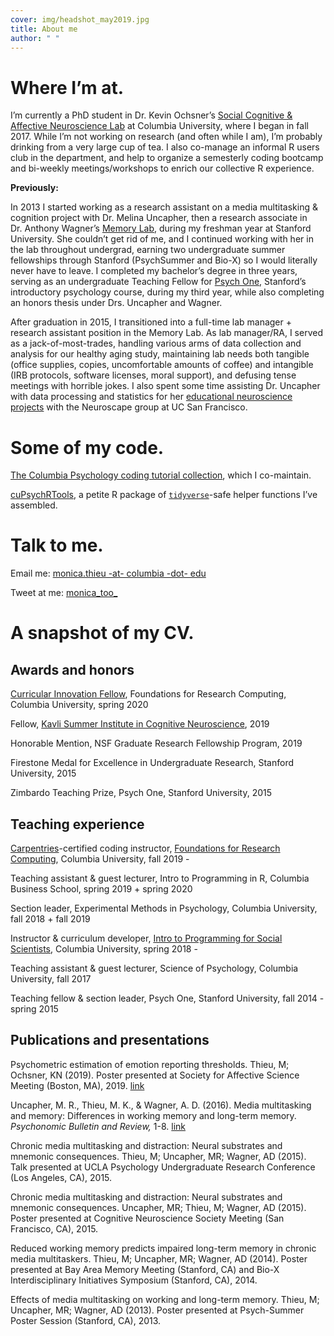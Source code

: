 ```yaml
---
cover: img/headshot_may2019.jpg
title: About me
author: " "
---
```


# Where I'm at.

I'm currently a PhD student in Dr. Kevin Ochsner's [Social Cognitive & Affective Neuroscience Lab](http://www.ochsnerscanlab.org) at Columbia University, where I began in fall 2017. While I'm not working on research (and often while I am), I'm probably drinking from a very large cup of tea. I also co-manage an informal R users club in the department, and help to organize a semesterly coding bootcamp and bi-weekly meetings/workshops to enrich our collective R experience.

**Previously:**

In 2013 I started working as a research assistant on a media multitasking & cognition project with Dr. Melina Uncapher, then a research associate in Dr. Anthony Wagner's [Memory Lab](https://memorylab.stanford.edu), during my freshman year at Stanford University. She couldn't get rid of me, and I continued working with her in the lab throughout undergrad, earning two undergraduate summer fellowships through Stanford (PsychSummer and Bio-X) so I would literally never have to leave. I completed my bachelor's degree in three years, serving as an undergraduate Teaching Fellow for [Psych One](http://psych-one.weebly.com), Stanford's introductory psychology course, during my third year, while also completing an honors thesis under Drs. Uncapher and Wagner.

After graduation in 2015, I transitioned into a full-time lab manager + research assistant position in the Memory Lab. As lab manager/RA, I served as a jack-of-most-trades, handling various arms of data collection and analysis for our healthy aging study, maintaining lab needs both tangible (office supplies, copies, uncomfortable amounts of coffee) and intangible (IRB protocols, software licenses, moral support), and defusing tense meetings with horrible jokes. I also spent some time assisting Dr. Uncapher with data processing and statistics for her [educational neuroscience projects](https://neuroscape.ucsf.edu/education/) with the Neuroscape group at UC San Francisco.

# Some of my code.

[The Columbia Psychology coding tutorial collection](https://cu-psych-computing.github.io/cu-psych-comp-tutorial/), which I co-maintain.

[cuPsychRTools](https://github.com/cu-psych-r-users/cuPsychRTools), a petite R package of [`tidyverse`](https://www.tidyverse.org/)-safe helper functions I've assembled.

# Talk to me.

Email me: [monica.thieu -at- columbia -dot- edu](mailto:monica.thieu@columbia.edu)

Tweet at me: [monica_too_](https://twitter.com/monica_too_)

# A snapshot of my CV.

## Awards and honors

[Curricular Innovation Fellow](https://rcfoundations.research.columbia.edu/content/foundations-curriculum-innovation-grant-program), Foundations for Research Computing, Columbia University, spring 2020

Fellow, [Kavli Summer Institute in Cognitive Neuroscience](https://sicn.cmb.ucdavis.edu/), 2019

Honorable Mention, NSF Graduate Research Fellowship Program, 2019

Firestone Medal for Excellence in Undergraduate Research, Stanford University, 2015

Zimbardo Teaching Prize, Psych One, Stanford University, 2015

## Teaching experience

[Carpentries](https://carpentries.org/)-certified coding instructor, [Foundations for Research Computing](https://rcfoundations.research.columbia.edu/), Columbia University, fall 2019 -

Teaching assistant & guest lecturer, Intro to Programming in R, Columbia Business School, spring 2019 + spring 2020

Section leader, Experimental Methods in Psychology, Columbia University, fall 2018 + fall 2019

Instructor & curriculum developer, [Intro to Programming for Social Scientists](https://cu-psych-computing.github.io/cu-psych-comp-tutorial/workshop/), Columbia University, spring 2018 -

Teaching assistant & guest lecturer, Science of Psychology, Columbia University, fall 2017

Teaching fellow & section leader, Psych One, Stanford University, fall 2014 - spring 2015

## Publications and presentations

Psychometric estimation of emotion reporting thresholds. Thieu, M; Ochsner, KN (2019). Poster presented at Society for Affective Science Meeting (Boston, MA), 2019. [link](https://osf.io/ubxtm/)

Uncapher, M. R., Thieu, M. K., & Wagner, A. D. (2016). Media multitasking and memory: Differences in working memory and long-term memory. _Psychonomic Bulletin and Review,_ 1-8. [link](https://www.ncbi.nlm.nih.gov/pmc/articles/PMC4733435/)

Chronic media multitasking and distraction: Neural substrates and mnemonic consequences. Thieu, M; Uncapher, MR; Wagner, AD (2015). Talk presented at UCLA Psychology Undergraduate Research Conference (Los Angeles, CA), 2015.

Chronic media multitasking and distraction: Neural substrates and mnemonic consequences. Uncapher, MR; Thieu, M; Wagner, AD (2015). Poster presented at Cognitive Neuroscience Society Meeting (San Francisco, CA), 2015.

Reduced working memory predicts impaired long-term memory in chronic media multitaskers. Thieu, M; Uncapher, MR; Wagner, AD (2014). Poster presented at Bay Area Memory Meeting (Stanford, CA) and Bio-X Interdisciplinary Initiatives Symposium (Stanford, CA), 2014.

Effects of media multitasking on working and long-term memory. Thieu, M; Uncapher, MR; Wagner, AD (2013). Poster presented at Psych-Summer Poster Session (Stanford, CA), 2013.
